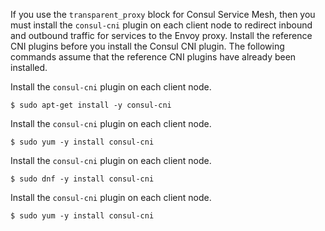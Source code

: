 If you use the `transparent_proxy` block for Consul Service Mesh, then you must install the 
`consul-cni` plugin on each client node to redirect inbound and outbound traffic for services to the Envoy proxy. Install the reference CNI plugins before you install the Consul CNI plugin. The following commands assume that the reference CNI plugins have already been installed. 

<Tabs>
<Tab heading="Ubuntu/Debian" group="ubuntu">

Install the `consul-cni` plugin on each client node.  

```shell-session
$ sudo apt-get install -y consul-cni
```

</Tab>
<Tab heading="CentOS/RHEL" group="rhel">

Install the `consul-cni` plugin on each client node.  

```shell-session
$ sudo yum -y install consul-cni
```
</Tab>
<Tab heading="Fedora" group="fedora">

Install the `consul-cni` plugin on each client node.  

```shell-session
$ sudo dnf -y install consul-cni
```

</Tab>
<Tab heading="Amazon Linux" group="amazonlinux">

Install the `consul-cni` plugin on each client node.  

```shell-session
$ sudo yum -y install consul-cni
```
</Tab>
</Tabs> 